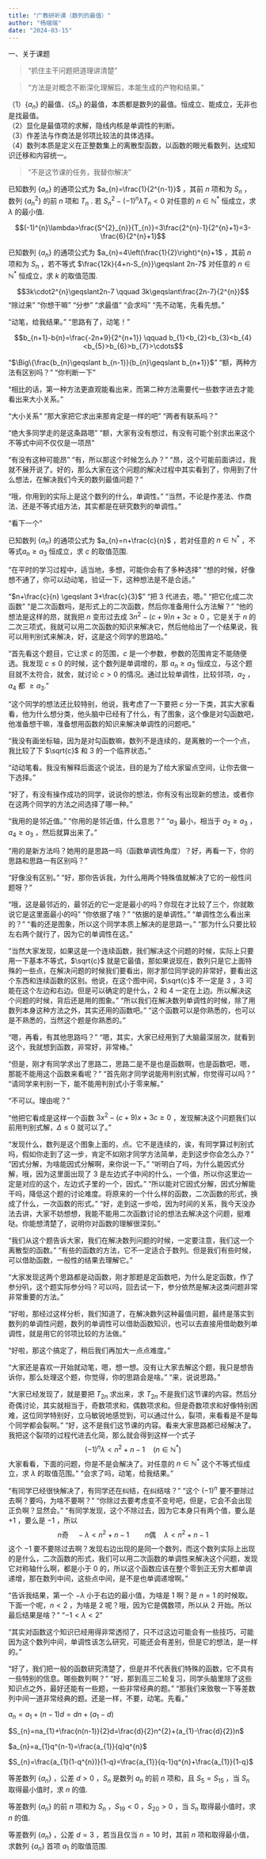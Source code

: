 ```yaml
---
title: "广教研听课（数列的最值）"
author: "杨端端"
date: "2024-03-15"
---
```


一、关于课题

> “抓住主干问题把道理讲清楚”

> “方法是对概念不断深化理解后，本能生成的产物和结果。”

（1）$\{a_{n}\}$ 的最值、$\{S_{n}\}$ 的最值，本质都是数列的最值。恒成立、能成立，无非也是找最值。 \
（2）显化是最值项的求解，隐线内核是单调性的判断。 \
（3）作差法与作商法是邻项比较法的具体选择。 \
（4）数列本质是定义在正整数集上的离散型函数，以函数的眼光看数列，达成知识迁移和内容统一。 \

> “不是这节课的任务，我替你解决”

已知数列 $\{a_{n}\}$ 的通项公式为 $a_{n}=\frac{1}{2^{n-1}}$ ，其前 $n$ 项和为 $S_{n}$ ，数列 $\{a^2_{n}\}$ 的前 $n$ 项和 $T_{n}$ . 若 $S^2_{n}-(-1)^{n}\lambda T_{n}<0$ 对任意的 $n\in\mathbb{N}^{\ast}$ 恒成立，求 $\lambda$ 的最小值.

$$(-1)^{n}\lambda>\frac{S^{2}_{n}}{T_{n}}=3\frac{2^{n}-1}{2^{n}+1}=3-\frac{6}{2^{n}+1}$$

已知数列 $\{a_{n}\}$ 的通项公式为 $a_{n}=4\left(\frac{1}{2}\right)^{n}+1$ ，其前 $n$ 项和为 $S_{n}$ ，若不等式 $\frac{12k}{4+n-S_{n}}\geqslant 2n-7$ 对任意的 $n\in\mathbb{N}^{\ast}$ 恒成立，求 $k$ 的取值范围.

$$3k\cdot2^{n}\geqslant2n-7 \qquad 3k\geqslant\frac{2n-7}{2^{n}}$$
“除过来” “你想干嘛” “分参” “求最值” “会求吗” “先不动笔，先看先想。”

“动笔，给我结果。” “思路有了，动笔！”

$$b_{n+1}-b{n}=\frac{-2n+9}{2^{n+1}} \qquad b_{1}<b_{2}<b_{3}<b_{4}<b_{5}>b_{6}>b_{7}>\cdots$$

“$\Big\{\frac{b_{n}\geqslant b_{n-1}}{b_{n}\geqslant b_{n+1}}$” “额，两种方法有区别吗？” “你判断一下”

“相比的话，第一种方法更直观能看出来，而第二种方法需要代一些数字进去才能看出来大小关系。”

“大小关系” “那大家把它求出来那肯定是一样的吧” “两者有联系吗？”

“绝大多同学走的是这条路嗯” “额，大家有没有想过，有没有可能个别求出来这个不等式中间不仅仅是一项昂”

“有没有这种可能昂” “有，所以那这个时候怎么办？” “昂，这个可能前面讲过，我就不展开说了。好的，那么大家在这个问题的解决过程中其实看到了，你用到了什么想法，在解决我们今天的数列最值问题？”

“哦，你用到的实际上是这个数列的什么，单调性。” “当然，不论是作差法、作商法、还是不等式组方法，其实都是在研究数列的单调性。”

“看下一个” 

已知数列 $\{a_{n}\}$ 的通项公式为 $a_{n}=n+\frac{c}{n}$ ，若对任意的 $n\in\mathbb{N}^{\ast}$ ，不等式$a_{n} \geqslant a_{3}$ 恒成立，求 $c$ 的取值范围.

“在平时的学习过程中，适当地，多想，可能你会有了多种选择” “想的时候，好像想不通了，你可以动动笔，验证一下，这种想法是不是合适。”

"$n+\frac{c}{n} \geqslant 3+\frac{c}{3}$" "把 $3$ 代进去，嗯。" "把它化成二次函数" “是二次函数吗，是形式上的二次函数，然后你准备用什么方法解？” “他的想法是这样的昂，就我把 $n$ 变形过去成 $3n^{2}-(c+9)n+3c \geqslant 0$ ，它是关于 $n$ 的二次三项式，我就可以用二次函数的知识来解决它，然后他给出了一个结果说，我可以用判别式来解决，好，这是这个同学的思路哈。” 

“首先看这个题目，它让求 $c$ 的范围，$c$ 是一个参数，参数的范围肯定不能随便选。我发现 $c \leqslant 0$ 的时候，这个数列是单调增的，那 $a_{n} \geqslant a_{3}$ 恒成立，与这个题目就不太符合，就舍，就讨论 $c>0$ 的情况。通过比较单调性，比较邻项，$a_{2}$ ，$a_{4}$ 都 $\geqslant a_{3}$.”

"这个同学的想法还比较特别，他说，我考虑了一下要把 $c$ 分一下类，其实大家看看，他为什么想分类，他头脑中已经有了什么，有了图象，这个像是对勾函数吧，他准备想干嘛，准备想用函数的知识来解决单调性的问题吧。"

“我没有画坐标轴，因为是对勾函数嘛，数列不是连续的，是离散的一个一个点，我比较了下 $\sqrt{c}$ 和 $3$ 的一个临界状态。”

“动动笔看。我没有解释后面这个说法，目的是为了给大家留点空间，让你去做一下选择。”

“好了，有没有操作成功的同学，说说你的想法，你有没有出现新的想法，或者你在这两个同学的方法之间选择了哪一种。”

“我用的是邻近值。” “你用的是邻近值，什么意思？” “$a_{3}$ 最小，相当于 $a_{2}\geqslant a_{3}$ ，$a_{4}\geqslant a_{3}$ ，然后就算出来了。”

“用的是新方法吗？她用的是思路一吗（函数单调性角度）？好，再看一下，你的思路和思路一有区别吗？”

“好像没有区别。” “好，那你告诉我，为什么用两个特殊值就解决了它的一般性问题呀？” 

“哦，这是最邻近的，最邻近的它一定是最小的吗？你现在才比较了三个，你就敢说它是这里面最小的吗” “你依据了啥？” “依据的是单调性。” “单调性怎么看出来的？” “看的还是图象，所以这个同学本质上解决的是思路一。” “那为什么只要比较左右两个就行了，因为它的单调性在这。”

“当然大家发现，如果这是一个连续函数，我们解决这个问题的时候，实际上只要用一下基本不等式，$\sqrt{c}$ 就是它最值，那如果说现在，数列只是它上面特殊的一些点，在解决问题的时候我们要看出，刚才那位同学说的非常好，要看出这个东西和连续函数的区别。他说，在这个图中间，$\sqrt{c}$ 不一定是 $3$ ，$3$ 可能在这个左边和右边。但是可以确定的是什么，$2$ 和 $4$ 一定在上边。所以解决这个问题的时候，背后还是用的图象。” “所以我们在解决数列单调性的时候，除了用数列本身这种方法之外，其实还用的函数吧。” “这个函数可以是你熟悉的，也可以是不熟悉的，当然这个题是你熟悉的。”

“嗯，再看，有其他思路吗？” “嗯，其实，大家已经用到了大脑最深层次，就看到这个，我就想到函数，非常好，非常棒。”

“但是，刚才有同学求出了思路二，思路二是不是也是函数啊，也是函数吧，嗯，那能不能用这个函数来看呢？” “首先刚才同学说能用判别式解，你觉得可以吗？” “请同学来判别一下，能不能用判别式小于零来解。”

“不可以。理由呢？” 

“他把它看成是这样一个函数 $3x^{2}-(c+9)x+3c \geqslant 0$ ，发现解决这个问题我们以前用判别式解，$\Delta\leqslant 0$ 就可以了。”

“发现什么，数列是这个图象上面的，点。它不是连续的，诶，有同学算过判别式吗，假如你走到了这一步，肯定不如刚才同学方法简单，走到这步你会怎么办？” “因式分解，为啥能因式分解啊，来你说一下。” “听明白了吗，为什么能因式分解，哦，因为这里面出现了 $3$ 是左边式子中间的什么，一个值，所以你这里边一定是对应的这个，左边式子里的一个，因式。” “所以能对它因式分解，因式分解能干吗，降低这个题的讨论难度。将原来的一个什么样的函数，二次函数的形式，换成了什么，一次函数的形式。” “好，走到这一步哈，因为时间的关系，我今天没办法去讲，大家不妨想想，我能不能用二次函数讨论的想法去解决这个问题，挺难哒。你能想清楚了，说明你对函数的理解很深刻。”

“我们从这个题告诉大家，我们在解决数列问题的时候，一定要注意，我们这一个离散型的函数。” “有些的函数的方法，它不一定适合于数列。但是我们有些时候，可以借助函数，一般性的结果去理解它。”

“大家发现这两个思路都是动函数，刚才那题是定函数吧，为什么是定函数，作了参分叭，这个题实际参分吗？可以吗，回去试一下，参分依然是解决这类问题非常非常重要的方法。” 

“好啦，那经过这样分析，我们知道了，在解决数列这种最值问题，最终是落实到数列的单调性问题，数列的单调性可以借助函数知识，也可以去直接用借助数列单调性，就是用它的邻项比较的方法做。”

“好啦，那这个搞定了，稍后我们再加大一点点难度。”

“大家还是喜欢一开始就动笔，嗯，想一想。没有让大家去解这个题，我只是想告诉你，那么处理这个题，你觉得，你的思路会是啥。” “来，说说思路。”

“大家已经发现了，就是要把 $T_{2n}$ 求出来，求 $T_{2n}$ 不是我们这节课的内容。然后分奇偶讨论，其实就相当于，奇数项求和，偶数项求和。但是奇数项求和好像特别困难，这位同学特别好，立马敏锐地感觉到，可以通过什么，裂项，来看看是不是每个同学都会裂啊。” “好，这不是我们这节课的内容。看来大家思路都已经解决了。我把这个裂项的过程代进去化简，那么就会得到这样一个式子
$$(-1)^n\lambda<n^2+n-1 \quad (n\in\mathbb{N}^{\ast})$$
大家看看，下面的问题，你是不是会解决了。对任意的 $n\in\mathbb{N}^{\ast}$ 这个不等式恒成立，求 $\lambda$ 的取值范围。” “会求了吗，动笔，给我结果。”

“有同学已经很快解决了，有同学还在纠结，在纠结啥？” “这个 $(-1)^n$ 要不要除过去啊？要吗，为啥不要啊？” “你除过去要考虑变不变号吧，但是，它会不会出现正负啊？显然会。” “有同学发现，这个不除过去，因为它本身只有两个值，要么是 $+1$ ，要么是 $-1$ ，所以
$$n\text{奇}\quad -\lambda<n^2+n-1 \qquad n\text{偶}\quad \lambda<n^2+n-1$$
这个 $-1$ 要不要除过去啊？发现右边出现的是同一个数列，而这个数列实际上出现的是什么，二次函数的形式，我们可以用二次函数的单调性来解决这个问题，发现它对称轴什么啊，都是小于 $0$ 的，所以这个函数应该在整个零到正无穷大都单调递增，那在数列中间，这些点中间，是不是也单调递增啊。” 

“告诉我结果，第一个 $-\lambda$ 小于右边的最小值，为啥是 $1$ 啊？是 $n=1$ 的时候取。下面一个呢，$n<2$ ，为啥是 $2$ 呢？哦，因为它是偶数项，所以从 $2$ 开始。所以最后结果是啥？” “$-1<\lambda<2$”

“其实对函数这个知识已经用得非常透彻了，只不过这边可能会有一些技巧，可能因为这个数列中间，单调性该怎么研究，可能还会有差别，但是它的想法，是一样的。”

“好了，我们把一般的函数研究清楚了，但是并不代表我们特殊的函数，它不具有一些特别的信息。哪些数列啊？” “好，那到高三二轮复习，同学头脑里除了这些知识点之外，最好还能有一些题，一些非常经典的题。” “那我们来致敬一下等差数列中间一道非常经典的题。还是一样，不要，动笔。先看。”


$a_{n}=a_{1}+(n-1)d=dn+(a_{1}-d)$ \

$S_{n}=na_{1}+\frac{n(n-1)}{2}d=\frac{d}{2}n^{2}+(a_{1}-\frac{d}{2})n$ \

$a_{n}=a_{1}q^{n-1}=\frac{a_{1}}{q}q^{n}$ \

$S_{n}=\frac{a_{1}(1-q^{n})}{1-q}=\frac{a_{1}}{q-1}q^{n}+\frac{a_{1}}{1-q}$

等差数列 $\{a_{n}\}$ ，公差 $d>0$ ，$S_{n}$ 是数列 $a_{n}$ 的前 $n$ 项和，且 $S_{5}=S_{15}$ ，当 $S_{n}$ 取得最小值时，求 $n$ 的值.

等差数列 $\{a_{n}\}$ 的前 $n$ 项和为 $S_{n}$ ，$S_{19}<0$ ，$S_{20}>0$ ，当 $S_{n}$ 取得最小值时，求 $n$ 的值.

等差数列 $\{a_{n}\}$ ，公差 $d=3$ ，若当且仅当 $n=10$ 时，其前 $n$ 项和取得最小值，求数列 $\{a_{n}\}$ 首项 $a_{1}$ 的取值范围.


